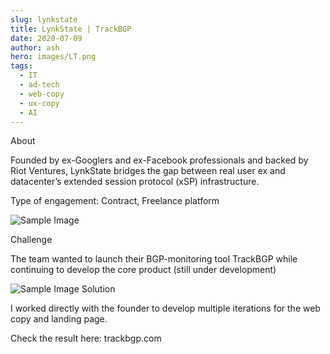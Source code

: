 ```yaml
---
slug: lynkstate 
title: LynkState | TrackBGP 
date: 2020-07-09
author: ash
hero: images/LT.png
tags:
  - IT 
  - ad-tech
  - web-copy
  - ux-copy 
  - AI 
---
```


About 

Founded by ex-Googlers and ex-Facebook professionals and backed by Riot Ventures, LynkState bridges the gap between real user ex and datacenter’s extended session protocol (xSP) infrastructure.


Type of engagement: Contract, Freelance platform 

![Sample Image](/images/600x300.png)

Challenge  

The team wanted to launch their BGP-monitoring tool TrackBGP while continuing to develop the core product (still under development) 


![Sample Image](/images/600x300.png)
Solution 

I worked directly with the founder to develop multiple iterations for the web copy and landing page. 

Check the result here: trackbgp.com 

